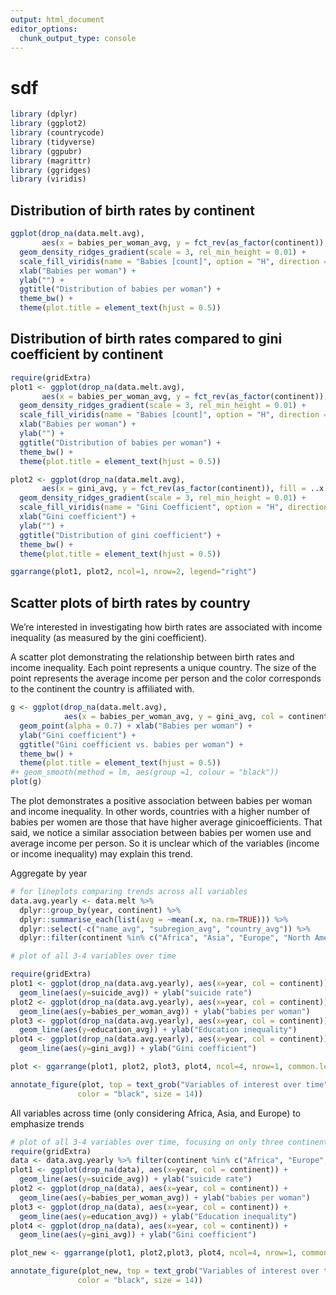 ```yaml
---
output: html_document
editor_options: 
  chunk_output_type: console
---
```

# sdf

```r
library (dplyr)
library (ggplot2)
library (countrycode)
library (tidyverse)
library (ggpubr)
library (magrittr)
library (ggridges)
library (viridis)
```

## Distribution of birth rates by continent
```r
ggplot(drop_na(data.melt.avg), 
       aes(x = babies_per_woman_avg, y = fct_rev(as_factor(continent)), fill = ..x..)) +
  geom_density_ridges_gradient(scale = 3, rel_min_height = 0.01) + 
  scale_fill_viridis(name = "Babies [count]", option = "H", direction = 1, alpha = 0.6) + 
  xlab("Babies per woman") + 
  ylab("") +
  ggtitle("Distribution of babies per woman") + 
  theme_bw() + 
  theme(plot.title = element_text(hjust = 0.5))
```

## Distribution of birth rates compared to gini coefficient by continent
```r
require(gridExtra)
plot1 <- ggplot(drop_na(data.melt.avg), 
       aes(x = babies_per_woman_avg, y = fct_rev(as_factor(continent)), fill = ..x..)) +
  geom_density_ridges_gradient(scale = 3, rel_min_height = 0.01) + 
  scale_fill_viridis(name = "Babies [count]", option = "H", direction = 1, alpha = 0.6) + 
  xlab("Babies per woman") + 
  ylab("") +
  ggtitle("Distribution of babies per woman") + 
  theme_bw() + 
  theme(plot.title = element_text(hjust = 0.5))

plot2 <- ggplot(drop_na(data.melt.avg), 
       aes(x = gini_avg, y = fct_rev(as_factor(continent)), fill = ..x..)) +
  geom_density_ridges_gradient(scale = 3, rel_min_height = 0.01) + 
  scale_fill_viridis(name = "Gini Coefficient", option = "H", direction = 1, alpha = 0.6) + 
  xlab("Gini coefficient") + 
  ylab("") +
  ggtitle("Distribution of gini coefficient") + 
  theme_bw() + 
  theme(plot.title = element_text(hjust = 0.5))

ggarrange(plot1, plot2, ncol=1, nrow=2, legend="right")
```


## Scatter plots of birth rates by country
We're interested in investigating how birth rates are associated with income inequality (as measured by the gini coefficient).

A scatter plot demonstrating the relationship between birth rates and income inequality. Each point represents a unique country. The size of the point represents the average income per person and the color corresponds to the continent the country is affiliated with. 

```r
g <- ggplot(drop_na(data.melt.avg), 
            aes(x = babies_per_woman_avg, y = gini_avg, col = continent,  size = income_avg)) + 
  geom_point(alpha = 0.7) + xlab("Babies per woman") + 
  ylab("Gini coefficient") +
  ggtitle("Gini coefficient vs. babies per woman") + 
  theme_bw() + 
  theme(plot.title = element_text(hjust = 0.5)) 
#+ geom_smooth(method = lm, aes(group =1, colour = "black"))
plot(g)
```



The plot demonstrates a positive association between babies per woman and income inequality. In other words, countries with a higher number of babies per women are those that have higher average ginicoefficients. That said, we notice a similar association between babies per women use and average income per person. So it is unclear which of the variables (income or income inequality) may explain this trend. 

Aggregate by year
```r
# for lineplots comparing trends across all variables
data.avg.yearly <- data.melt %>% 
  dplyr::group_by(year, continent) %>% 
  dplyr::summarise_each(list(avg = ~mean(.x, na.rm=TRUE))) %>% 
  dplyr::select(-c("name_avg", "subregion_avg", "country_avg")) %>% 
  dplyr::filter(continent %in% c("Africa", "Asia", "Europe", "North America", "South America"))
```

```r
# plot of all 3-4 variables over time

require(gridExtra)
plot1 <- ggplot(drop_na(data.avg.yearly), aes(x=year, col = continent)) +
  geom_line(aes(y=suicide_avg)) + ylab("suicide rate") 
plot2 <- ggplot(drop_na(data.avg.yearly), aes(x=year, col = continent)) +
  geom_line(aes(y=babies_per_woman_avg)) + ylab("babies per woman") 
plot3 <- ggplot(drop_na(data.avg.yearly), aes(x=year, col = continent)) +
  geom_line(aes(y=education_avg)) + ylab("Education inequality") 
plot4 <- ggplot(drop_na(data.avg.yearly), aes(x=year, col = continent)) +
  geom_line(aes(y=gini_avg)) + ylab("Gini coefficient") 

plot <- ggarrange(plot1, plot2, plot3, plot4, ncol=4, nrow=1, common.legend = TRUE, legend="bottom")

annotate_figure(plot, top = text_grob("Variables of interest over time", 
               color = "black", size = 14))
```

All variables across time (only considering Africa, Asia, and Europe) to emphasize trends
```r
# plot of all 3-4 variables over time, focusing on only three continents
require(gridExtra)
data <- data.avg.yearly %>% filter(continent %in% c("Africa", "Europe", "Asia"))
plot1 <- ggplot(drop_na(data), aes(x=year, col = continent)) +
  geom_line(aes(y=suicide_avg)) + ylab("suicide rate") 
plot2 <- ggplot(drop_na(data), aes(x=year, col = continent)) +
  geom_line(aes(y=babies_per_woman_avg)) + ylab("babies per woman") 
plot3 <- ggplot(drop_na(data), aes(x=year, col = continent)) +
  geom_line(aes(y=education_avg)) + ylab("Education inequality") 
plot4 <- ggplot(drop_na(data), aes(x=year, col = continent)) +
  geom_line(aes(y=gini_avg)) + ylab("Gini coefficient") 

plot_new <- ggarrange(plot1, plot2,plot3, plot4, ncol=4, nrow=1, common.legend = TRUE, legend="bottom")

annotate_figure(plot_new, top = text_grob("Variables of interest over time", 
               color = "black", size = 14))
```





